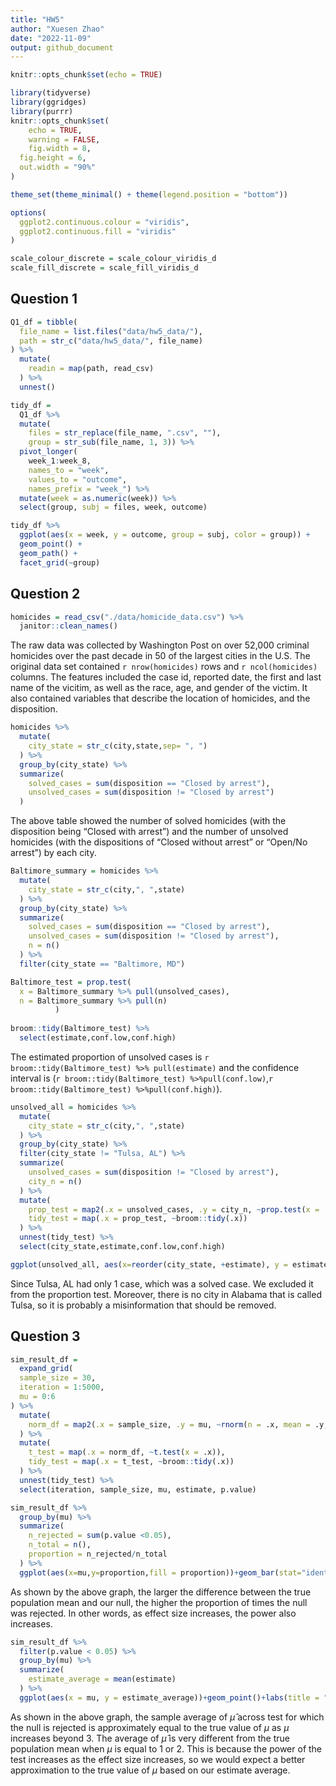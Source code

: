 ```yaml
---
title: "HW5"
author: "Xuesen Zhao"
date: "2022-11-09"
output: github_document
---
```


```r
knitr::opts_chunk$set(echo = TRUE)
```

```r
library(tidyverse)
library(ggridges)
library(purrr)
knitr::opts_chunk$set(
	echo = TRUE,
	warning = FALSE,
	fig.width = 8, 
  fig.height = 6,
  out.width = "90%"
)

theme_set(theme_minimal() + theme(legend.position = "bottom"))

options(
  ggplot2.continuous.colour = "viridis",
  ggplot2.continuous.fill = "viridis"
)

scale_colour_discrete = scale_colour_viridis_d
scale_fill_discrete = scale_fill_viridis_d
```


## Question 1

```r
Q1_df = tibble(
  file_name = list.files("data/hw5_data/"),
  path = str_c("data/hw5_data/", file_name)
) %>%
  mutate(
    readin = map(path, read_csv)
  ) %>%
  unnest()
```

```r
tidy_df = 
  Q1_df %>% 
  mutate(
    files = str_replace(file_name, ".csv", ""),
    group = str_sub(file_name, 1, 3)) %>% 
  pivot_longer(
    week_1:week_8,
    names_to = "week",
    values_to = "outcome",
    names_prefix = "week_") %>% 
  mutate(week = as.numeric(week)) %>% 
  select(group, subj = files, week, outcome)
```

```r
tidy_df %>% 
  ggplot(aes(x = week, y = outcome, group = subj, color = group)) + 
  geom_point() + 
  geom_path() + 
  facet_grid(~group)
```


## Question 2

```r
homicides = read_csv("./data/homicide_data.csv") %>%
  janitor::clean_names() 
```

The raw data was collected by Washington Post on over 52,000 criminal homicides over the past decade in 50 of the largest cities in the U.S. The original data set contained `r nrow(homicides)` rows and `r ncol(homicides)` columns. The features included the case id, reported date, the first and last name of the vicitim, as well as the race, age, and gender of the victim. It also contained variables that describe the location of homicides, and the disposition. 

```r
homicides %>%
  mutate(
    city_state = str_c(city,state,sep= ", ")
  ) %>%
  group_by(city_state) %>%
  summarize(
    solved_cases = sum(disposition == "Closed by arrest"),
    unsolved_cases = sum(disposition != "Closed by arrest")
  )
```

The above table showed the number of solved homicides (with the disposition being "Closed with arrest") and the number of unsolved homicides (with the dispositions of "Closed without arrest" or "Open/No arrest") by each city. 

```r
Baltimore_summary = homicides %>%
  mutate(
    city_state = str_c(city,", ",state)
  ) %>%
  group_by(city_state) %>%
  summarize(
    solved_cases = sum(disposition == "Closed by arrest"),
    unsolved_cases = sum(disposition != "Closed by arrest"),
    n = n()
  ) %>%
  filter(city_state == "Baltimore, MD") 

Baltimore_test = prop.test(
  x = Baltimore_summary %>% pull(unsolved_cases),
  n = Baltimore_summary %>% pull(n)
          ) 
  
broom::tidy(Baltimore_test) %>% 
  select(estimate,conf.low,conf.high)
```

The estimated proportion of unsolved cases is `r broom::tidy(Baltimore_test) %>% pull(estimate)` and the confidence interval is (`r broom::tidy(Baltimore_test) %>%pull(conf.low)`,`r broom::tidy(Baltimore_test) %>%pull(conf.high)`).

```r
unsolved_all = homicides %>%
  mutate(
    city_state = str_c(city,", ",state)
  ) %>%
  group_by(city_state) %>%
  filter(city_state != "Tulsa, AL") %>%
  summarize(
    unsolved_cases = sum(disposition != "Closed by arrest"),
    city_n = n()
  ) %>%
  mutate(
    prop_test = map2(.x = unsolved_cases, .y = city_n, ~prop.test(x = .x, n= .y)),
    tidy_test = map(.x = prop_test, ~broom::tidy(.x))
  ) %>%
  unnest(tidy_test) %>%
  select(city_state,estimate,conf.low,conf.high)
```


```r
ggplot(unsolved_all, aes(x=reorder(city_state, +estimate), y = estimate, fill = estimate))+ geom_bar(stat="identity")+geom_errorbar(aes(ymin = conf.low, ymax=conf.high))+labs(title = "The estimated proportions of unsolved cases for each city", x = "City & State", y = "Proportion estimate")+coord_flip()+scale_fill_gradient(low="blue",high="red")
```

Since Tulsa, AL had only 1 case, which was a solved case. We excluded it from the proportion test. Moreover, there is no city in Alabama that is called Tulsa, so it is probably a misinformation that should be removed.

## Question 3


```r
sim_result_df = 
  expand_grid(
  sample_size = 30,
  iteration = 1:5000,
  mu = 0:6
) %>%
  mutate(
    norm_df = map2(.x = sample_size, .y = mu, ~rnorm(n = .x, mean = .y, sd = 5))
  ) %>%
  mutate(
    t_test = map(.x = norm_df, ~t.test(x = .x)),
    tidy_test = map(.x = t_test, ~broom::tidy(.x))
  ) %>%
  unnest(tidy_test) %>%
  select(iteration, sample_size, mu, estimate, p.value)
```


```r
sim_result_df %>%
  group_by(mu) %>%
  summarize(
    n_rejected = sum(p.value <0.05),
    n_total = n(),
    proportion = n_rejected/n_total
  ) %>% 
  ggplot(aes(x=mu,y=proportion,fill = proportion))+geom_bar(stat="identity")+labs(title="Proportion of times the null were rejected by different population means", y = "power of the test")
```

As shown by the above graph, the larger the difference between the true population mean and our null, the higher the proportion of times the null was rejected. In other words, as effect size increases, the power also increases. 

```r
sim_result_df %>%
  filter(p.value < 0.05) %>%
  group_by(mu) %>%
  summarize(
    estimate_average = mean(estimate)
  ) %>%
  ggplot(aes(x = mu, y = estimate_average))+geom_point()+labs(title = "Average of the estimates vs. true population means")
```

As shown in the above graph, the sample average of $\hat \mu$ across test for which the null is rejected is approximately equal to the true value of $\mu$ as $\mu$ increases beyond 3. The average of $\hat \mu$ is very different from the true population mean when $\mu$ is equal to 1 or 2. This is because the power of the test increases as the effect size increases, so we would expect a better approximation to the true value of $\mu$ based on our estimate average. 